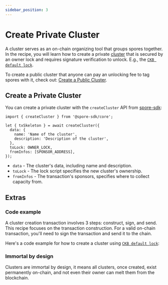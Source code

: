 ```yaml
---
sidebar_position: 3
---
```



# Create Private Cluster


A cluster serves as an on-chain organizing tool that groups spores together. In the recipe, you will learn how to create a private [cluster](/basics/spore-101#what-is-a-cluster) that is secured by an owner lock and requires signature verification to unlock. E.g., the [`CKB default lock`](https://github.com/nervosnetwork/ckb-system-scripts/blob/master/c/secp256k1_blake160_sighash_all.c).

To create a public cluster that anyone can pay an unlocking fee to tag spores with it, check out: [Create a Public Cluster](/recipes/Create/create-pubic-cluster).

## Create a Private Cluster

You can create a private cluster with the `createCluster` API from [spore-sdk](/resources/spore-sdk):

```tsx
import { createCluster } from '@spore-sdk/core';

let { txSkeleton } = await createCluster({
  data: {
    name: 'Name of the cluster',
    description: 'Description of the cluster',
  },
  toLock: OWNER_LOCK,
  fromInfos: [SPONSOR_ADDRESS],
});
```

- `data` - The cluster's data, including name and description.
- `toLock` - The lock script specifies the new cluster's ownership.
- `fromInfos` - The transaction's sponsors, specifies where to collect capacity from.

## Extras

### Code example

A cluster creation transaction involves 3 steps: construct, sign, and send. This recipe focuses on the transaction construction. For a valid on-chain transaction, you'll need to sign the transaction and send it to the chain.

Here's a code example for how to create a cluster using [`CKB default lock`](https://github.com/nervosnetwork/ckb-system-scripts/blob/master/c/secp256k1_blake160_sighash_all.c):

<EmbedCard
  title="createCluster.ts"
  href="https://github.com/sporeprotocol/spore-sdk/blob/beta/examples/secp256k1/apis/createCluster.ts"
  description="Create a Cluster on-chain with CKB default lock"
  className="margin-top--sm"
/>

### Immortal by design

Clusters are immortal by design, it means all clusters, once created, exist permanently on-chain, and not even their owner can melt them from the blockchain.
